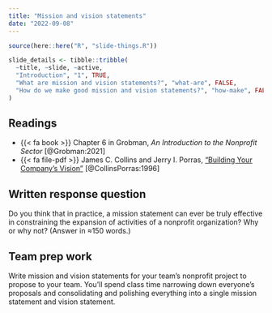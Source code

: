 ```yaml
---
title: "Mission and vision statements"
date: "2022-09-08"
---
```


```r
source(here::here("R", "slide-things.R"))

slide_details <- tibble::tribble(
  ~title, ~slide, ~active,
  "Introduction", "1", TRUE,
  "What are mission and vision statements?", "what-are", FALSE,
  "How do we make good mission and vision statements?", "how-make", FALSE
)
```

## Readings

- {{< fa book >}} Chapter 6 in Grobman, *An Introduction to the Nonprofit Sector* [@Grobman:2021]
- {{< fa file-pdf >}} James C. Collins and Jerry I. Porras, ["Building Your Company's Vision"](https://cpb-us-e1.wpmucdn.com/sites.uw.edu/dist/0/1149/files/2018/10/HBR-Article-Core-Purpose-and-Values-1xxgxio.pdf) [@CollinsPorras:1996]


## Written response question

Do you think that in practice, a mission statement can ever be truly effective in constraining the expansion of activities of a nonprofit organization? Why or why not? (Answer in ≈150 words.)

## Team prep work

Write mission and vision statements for your team's nonprofit project to propose to your team. You'll spend class time narrowing down everyone's proposals and consolidating and polishing everything into a single mission statement and vision statement.
